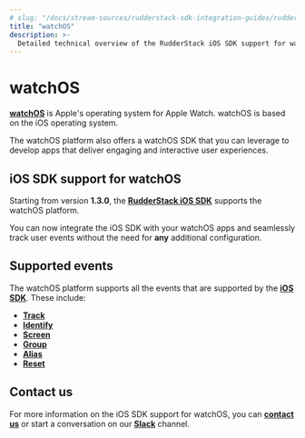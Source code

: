 ```yaml
---
# slug: "/docs/stream-sources/rudderstack-sdk-integration-guides/rudderstack-ios-sdk"
title: "watchOS"
description: >-
  Detailed technical overview of the RudderStack iOS SDK support for watchOS.
---
```


# watchOS

[**watchOS**](https://developer.apple.com/watchos/) is Apple's operating system for Apple Watch. watchOS is based on the iOS operating system.

The watchOS platform also offers a watchOS SDK that you can leverage to develop apps that deliver engaging and interactive user experiences.

## iOS SDK support for watchOS

Starting from version <strong>1.3.0</strong>, the [**RudderStack iOS SDK**](https://rudderstack.com/docs/stream-sources/rudderstack-sdk-integration-guides/rudderstack-ios-sdk/) supports the watchOS platform. 

<div class="successBlock">

You can now integrate the iOS SDK with your watchOS apps and seamlessly track user events without the need for <strong>any</strong> additional configuration.
</div>

## Supported events

The watchOS platform supports all the events that are supported by the [**iOS SDK**](https://rudderstack.com/docs/stream-sources/rudderstack-sdk-integration-guides/rudderstack-ios-sdk/). These include:

* [**Track**](https://rudderstack.com/docs/stream-sources/rudderstack-sdk-integration-guides/rudderstack-ios-sdk/#track)
* [**Identify**](https://rudderstack.com/docs/stream-sources/rudderstack-sdk-integration-guides/rudderstack-ios-sdk/#identify)
* [**Screen**](https://rudderstack.com/docs/stream-sources/rudderstack-sdk-integration-guides/rudderstack-ios-sdk/#screen)
* [**Group**](https://rudderstack.com/docs/stream-sources/rudderstack-sdk-integration-guides/rudderstack-ios-sdk/#group)
* [**Alias**](https://rudderstack.com/docs/stream-sources/rudderstack-sdk-integration-guides/rudderstack-ios-sdk/#alias)
* [**Reset**](https://rudderstack.com/docs/stream-sources/rudderstack-sdk-integration-guides/rudderstack-ios-sdk/#reset)

## Contact us

For more information on the iOS SDK support for watchOS, you can [**contact us**](mailto:%20docs@rudderstack.com) or start a conversation on our [**Slack**](https://rudderstack.com/join-rudderstack-slack-community) channel.



